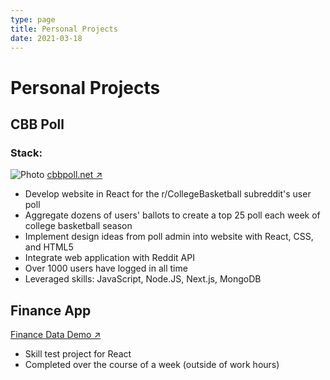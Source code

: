 ```yaml
---
type: page
title: Personal Projects
date: 2021-03-18
---
```


# Personal Projects


## CBB Poll
### Stack: 
<Image
  src="/images/cbbpoll.png"
  alt="Photo"
  width={1125}
  height={750}
  priority
  className="next-image"
/>
[cbbpoll.net ↗ ](https://cbbpoll.net)

- Develop website in React for the r/CollegeBasketball subreddit's user poll
- Aggregate dozens of users' ballots to create a top 25 poll each week of college basketball season
- Implement design ideas from poll admin into website with React, CSS, and HTML5
- Integrate web application with Reddit API
- Over 1000 users have logged in all time
- Leveraged skills: JavaScript, Node.JS, Next.js, MongoDB

## Finance App
[Finance Data Demo ↗ ](https://github.com/thefaultinourcode/fin_data_demo)

- Skill test project for React
- Completed over the course of a week (outside of work hours)
